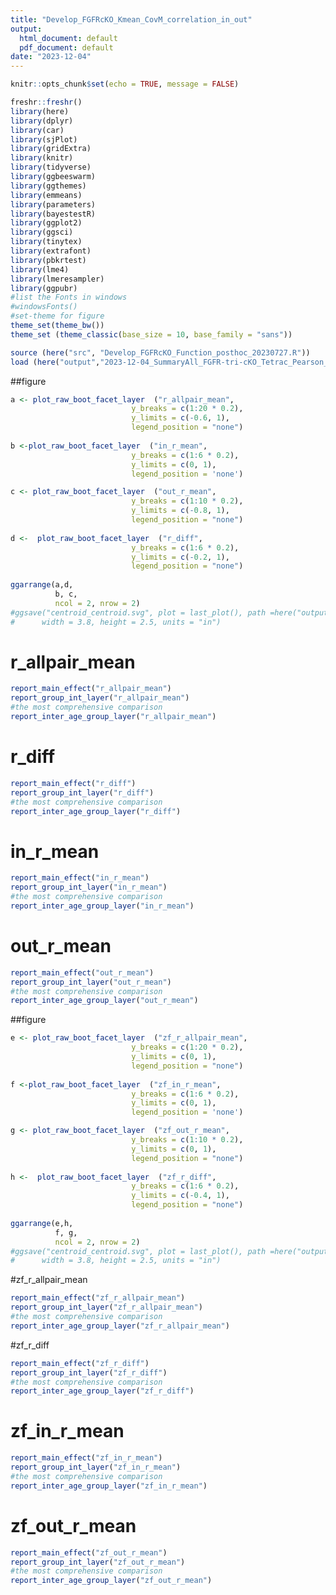 ---
title: "Develop_FGFRcKO_Kmean_CovM_correlation_in_out"
output:
  html_document: default
  pdf_document: default
date: "2023-12-04"
---

```{r setup, include=FALSE}
knitr::opts_chunk$set(echo = TRUE, message = FALSE)

freshr::freshr()
library(here)
library(dplyr)
library(car)
library(sjPlot)
library(gridExtra)
library(knitr)
library(tidyverse)
library(ggbeeswarm)
library(ggthemes)
library(emmeans)
library(parameters)
library(bayestestR)
library(ggplot2)
library(ggsci)
library(tinytex)
library(extrafont)
library(pbkrtest)
library(lme4)
library(lmeresampler)
library(ggpubr)
#list the Fonts in windows
#windowsFonts()
#set-theme for figure
theme_set(theme_bw())
theme_set (theme_classic(base_size = 10, base_family = "sans"))
```

```{r}
source (here("src", "Develop_FGFRcKO_Function_posthoc_20230727.R"))
load (here("output","2023-12-04_SummaryAll_FGFR-tri-cKO_Tetrac_Pearson_in_out_clusterV2_20231204.RData"))
```


##figure
```{r, fig.width = 8, fig.asp = 1, echo=FALSE}

a <- plot_raw_boot_facet_layer  ("r_allpair_mean",
                           y_breaks = c(1:20 * 0.2), 
                           y_limits = c(-0.6, 1), 
                           legend_position = "none") 
        
b <-plot_raw_boot_facet_layer  ("in_r_mean",
                           y_breaks = c(1:6 * 0.2), 
                           y_limits = c(0, 1), 
                           legend_position = 'none')

c <- plot_raw_boot_facet_layer  ("out_r_mean",
                           y_breaks = c(1:10 * 0.2), 
                           y_limits = c(-0.8, 1), 
                           legend_position = "none") 
        
d <-  plot_raw_boot_facet_layer  ("r_diff",
                           y_breaks = c(1:6 * 0.2), 
                           y_limits = c(-0.2, 1), 
                           legend_position = "none") 
        
ggarrange(a,d,
          b, c,
          ncol = 2, nrow = 2)
#ggsave("centroid_centroid.svg", plot = last_plot(), path =here("output_plot"),
#      width = 3.8, height = 2.5, units = "in")
```

# r_allpair_mean
```{r}
report_main_effect("r_allpair_mean")
report_group_int_layer("r_allpair_mean")
#the most comprehensive comparison
report_inter_age_group_layer("r_allpair_mean")
```


# r_diff
```{r}
report_main_effect("r_diff")
report_group_int_layer("r_diff")
#the most comprehensive comparison
report_inter_age_group_layer("r_diff")
```

# in_r_mean
```{r}
report_main_effect("in_r_mean")
report_group_int_layer("in_r_mean")
#the most comprehensive comparison
report_inter_age_group_layer("in_r_mean")
```

# out_r_mean
```{r}
report_main_effect("out_r_mean")
report_group_int_layer("out_r_mean")
#the most comprehensive comparison
report_inter_age_group_layer("out_r_mean")
```



##figure
```{r, fig.width = 8, fig.asp = 1, echo=FALSE}

e <- plot_raw_boot_facet_layer  ("zf_r_allpair_mean",
                           y_breaks = c(1:20 * 0.2), 
                           y_limits = c(0, 1), 
                           legend_position = "none") 
        
f <-plot_raw_boot_facet_layer  ("zf_in_r_mean",
                           y_breaks = c(1:6 * 0.2), 
                           y_limits = c(0, 1), 
                           legend_position = 'none')

g <- plot_raw_boot_facet_layer  ("zf_out_r_mean",
                           y_breaks = c(1:10 * 0.2), 
                           y_limits = c(0, 1), 
                           legend_position = "none") 
        
h <-  plot_raw_boot_facet_layer  ("zf_r_diff",
                           y_breaks = c(1:6 * 0.2), 
                           y_limits = c(-0.4, 1), 
                           legend_position = "none") 
        
ggarrange(e,h,
          f, g,
          ncol = 2, nrow = 2)
#ggsave("centroid_centroid.svg", plot = last_plot(), path =here("output_plot"),
#      width = 3.8, height = 2.5, units = "in")
```


#zf_r_allpair_mean
```{r}
report_main_effect("zf_r_allpair_mean")
report_group_int_layer("zf_r_allpair_mean")
#the most comprehensive comparison
report_inter_age_group_layer("zf_r_allpair_mean")
```


#zf_r_diff
```{r}
report_main_effect("zf_r_diff")
report_group_int_layer("zf_r_diff")
#the most comprehensive comparison
report_inter_age_group_layer("zf_r_diff")
```

# zf_in_r_mean
```{r}
report_main_effect("zf_in_r_mean")
report_group_int_layer("zf_in_r_mean")
#the most comprehensive comparison
report_inter_age_group_layer("zf_in_r_mean")
```

# zf_out_r_mean
```{r}
report_main_effect("zf_out_r_mean")
report_group_int_layer("zf_out_r_mean")
#the most comprehensive comparison
report_inter_age_group_layer("zf_out_r_mean")
```

